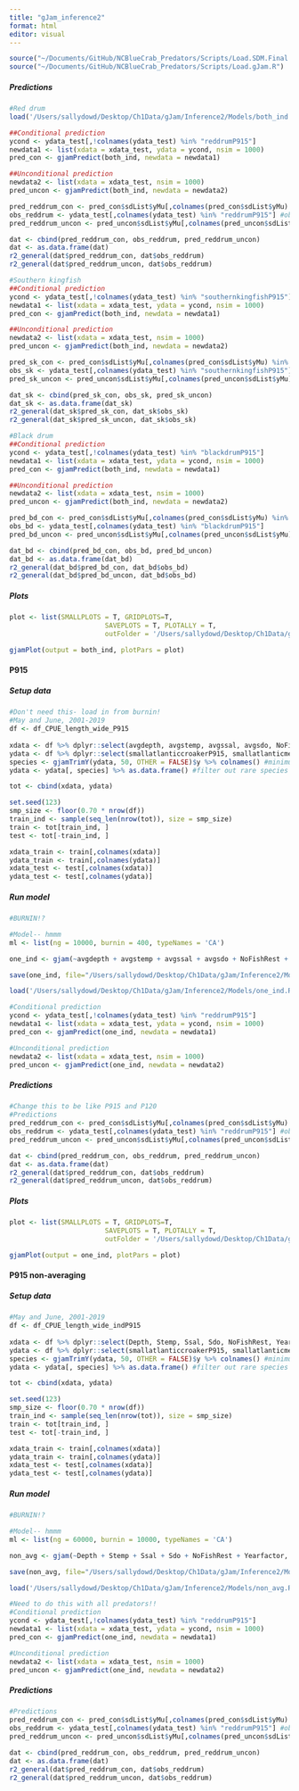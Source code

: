 ```yaml
---
title: "gJam_inference2"
format: html
editor: visual
---
```


```r
source("~/Documents/GitHub/NCBlueCrab_Predators/Scripts/Load.SDM.Final.R")
source("~/Documents/GitHub/NCBlueCrab_Predators/Scripts/Load.gJam.R")
```

##### Predictions

```r
#Red drum 
load('/Users/sallydowd/Desktop/Ch1Data/gJam/Inference2/Models/both_ind.Rdata')

##Conditional prediction
ycond <- ydata_test[,!colnames(ydata_test) %in% "reddrumP915"]
newdata1 <- list(xdata = xdata_test, ydata = ycond, nsim = 1000)
pred_con <- gjamPredict(both_ind, newdata = newdata1)

##Unconditional prediction
newdata2 <- list(xdata = xdata_test, nsim = 1000)
pred_uncon <- gjamPredict(both_ind, newdata = newdata2)

pred_reddrum_con <- pred_con$sdList$yMu[,colnames(pred_con$sdList$yMu) %in% "reddrumP915"]
obs_reddrum <- ydata_test[,colnames(ydata_test) %in% "reddrumP915"] #observed reddrum
pred_reddrum_uncon <- pred_uncon$sdList$yMu[,colnames(pred_uncon$sdList$yMu) %in% "reddrumP915"]

dat <- cbind(pred_reddrum_con, obs_reddrum, pred_reddrum_uncon)
dat <- as.data.frame(dat)
r2_general(dat$pred_reddrum_con, dat$obs_reddrum)
r2_general(dat$pred_reddrum_uncon, dat$obs_reddrum)
```

```r
#Southern kingfish
##Conditional prediction
ycond <- ydata_test[,!colnames(ydata_test) %in% "southernkingfishP915"]
newdata1 <- list(xdata = xdata_test, ydata = ycond, nsim = 1000)
pred_con <- gjamPredict(both_ind, newdata = newdata1)

##Unconditional prediction
newdata2 <- list(xdata = xdata_test, nsim = 1000)
pred_uncon <- gjamPredict(both_ind, newdata = newdata2)

pred_sk_con <- pred_con$sdList$yMu[,colnames(pred_con$sdList$yMu) %in% "southernkingfishP915"]
obs_sk <- ydata_test[,colnames(ydata_test) %in% "southernkingfishP915"] #observed reddrum
pred_sk_uncon <- pred_uncon$sdList$yMu[,colnames(pred_uncon$sdList$yMu) %in% "southernkingfishP915"]

dat_sk <- cbind(pred_sk_con, obs_sk, pred_sk_uncon)
dat_sk <- as.data.frame(dat_sk)
r2_general(dat_sk$pred_sk_con, dat_sk$obs_sk)
r2_general(dat_sk$pred_sk_uncon, dat_sk$obs_sk)
```

```r
#Black drum
##Conditional prediction
ycond <- ydata_test[,!colnames(ydata_test) %in% "blackdrumP915"]
newdata1 <- list(xdata = xdata_test, ydata = ycond, nsim = 1000)
pred_con <- gjamPredict(both_ind, newdata = newdata1)

##Unconditional prediction
newdata2 <- list(xdata = xdata_test, nsim = 1000)
pred_uncon <- gjamPredict(both_ind, newdata = newdata2)

pred_bd_con <- pred_con$sdList$yMu[,colnames(pred_con$sdList$yMu) %in% "blackdrumP915"]
obs_bd <- ydata_test[,colnames(ydata_test) %in% "blackdrumP915"]
pred_bd_uncon <- pred_uncon$sdList$yMu[,colnames(pred_uncon$sdList$yMu) %in% "blackdrumP915"]

dat_bd <- cbind(pred_bd_con, obs_bd, pred_bd_uncon)
dat_bd <- as.data.frame(dat_bd)
r2_general(dat_bd$pred_bd_con, dat_bd$obs_bd)
r2_general(dat_bd$pred_bd_uncon, dat_bd$obs_bd)
```

##### Plots

```r
plot <- list(SMALLPLOTS = T, GRIDPLOTS=T, 
                        SAVEPLOTS = T, PLOTALLY = T, 
                        outFolder = '/Users/sallydowd/Desktop/Ch1Data/gJam/Inference2/Models/both_ind_plots/')

gjamPlot(output = both_ind, plotPars = plot)
```

#### P915

##### Setup data

```r
#Don't need this- load in from burnin! 
#May and June, 2001-2019
df <- df_CPUE_length_wide_P915
                                          
xdata <- df %>% dplyr::select(avgdepth, avgstemp, avgssal, avgsdo, NoFishRest, Yearfactor)
ydata <- df %>% dplyr::select(smallatlanticcroakerP915, smallatlanticmenhadenP915, blackdrumP915, pinfishP915, reddrumP915, smallsouthernflounderP915, southernkingfishP915, smallspotP915)
species <- gjamTrimY(ydata, 50, OTHER = FALSE)$y %>% colnames() #minimum # of non-zero observations: 50
ydata <- ydata[, species] %>% as.data.frame() #filter out rare species

tot <- cbind(xdata, ydata)

set.seed(123)
smp_size <- floor(0.70 * nrow(df))
train_ind <- sample(seq_len(nrow(tot)), size = smp_size)
train <- tot[train_ind, ]
test <- tot[-train_ind, ]

xdata_train <- train[,colnames(xdata)]
ydata_train <- train[,colnames(ydata)]
xdata_test <- test[,colnames(xdata)]
ydata_test <- test[,colnames(ydata)]
```

##### Run model

```r
#BURNIN!? 

#Model-- hmmm
ml <- list(ng = 10000, burnin = 400, typeNames = 'CA')

one_ind <- gjam(~avgdepth + avgstemp + avgssal + avgsdo + NoFishRest + Yearfactor, xdata = xdata_train, ydata = ydata_train, modelList = ml)

save(one_ind, file="/Users/sallydowd/Desktop/Ch1Data/gJam/Inference2/Models/one_ind.Rdata")

load('/Users/sallydowd/Desktop/Ch1Data/gJam/Inference2/Models/one_ind.Rdata')
```

```r
#Conditional prediction
ycond <- ydata_test[,!colnames(ydata_test) %in% "reddrumP915"]
newdata1 <- list(xdata = xdata_test, ydata = ycond, nsim = 1000)
pred_con <- gjamPredict(one_ind, newdata = newdata1)

#Unconditional prediction
newdata2 <- list(xdata = xdata_test, nsim = 1000)
pred_uncon <- gjamPredict(one_ind, newdata = newdata2)
```

##### Predictions

```r
#Change this to be like P915 and P120 
#Predictions 
pred_reddrum_con <- pred_con$sdList$yMu[,colnames(pred_con$sdList$yMu) %in% "reddrumP915"]
obs_reddrum <- ydata_test[,colnames(ydata_test) %in% "reddrumP915"] #observed reddrum
pred_reddrum_uncon <- pred_uncon$sdList$yMu[,colnames(pred_uncon$sdList$yMu) %in% "reddrumP915"]

dat <- cbind(pred_reddrum_con, obs_reddrum, pred_reddrum_uncon)
dat <- as.data.frame(dat)
r2_general(dat$pred_reddrum_con, dat$obs_reddrum)
r2_general(dat$pred_reddrum_uncon, dat$obs_reddrum)
```

##### Plots

```r
plot <- list(SMALLPLOTS = T, GRIDPLOTS=T, 
                        SAVEPLOTS = T, PLOTALLY = T, 
                        outFolder = '/Users/sallydowd/Desktop/Ch1Data/gJam/Inference2/Models/one_ind_plots/')

gjamPlot(output = one_ind, plotPars = plot)
```

#### P915 non-averaging

##### Setup data

```r
#May and June, 2001-2019
df <- df_CPUE_length_wide_indP915
                                          
xdata <- df %>% dplyr::select(Depth, Stemp, Ssal, Sdo, NoFishRest, Yearfactor)
ydata <- df %>% dplyr::select(smallatlanticcroakerP915, smallatlanticmenhadenP915, blackdrumP915, pinfishP915, reddrumP915, smallsouthernflounderP915, southernkingfishP915, smallspotP915)
species <- gjamTrimY(ydata, 50, OTHER = FALSE)$y %>% colnames() #minimum # of non-zero observations: 50
ydata <- ydata[, species] %>% as.data.frame() #filter out rare species

tot <- cbind(xdata, ydata)

set.seed(123)
smp_size <- floor(0.70 * nrow(df))
train_ind <- sample(seq_len(nrow(tot)), size = smp_size)
train <- tot[train_ind, ]
test <- tot[-train_ind, ]

xdata_train <- train[,colnames(xdata)]
ydata_train <- train[,colnames(ydata)]
xdata_test <- test[,colnames(xdata)]
ydata_test <- test[,colnames(ydata)]
```

##### Run model

```r
#BURNIN!? 

#Model-- hmmm
ml <- list(ng = 60000, burnin = 10000, typeNames = 'CA')

non_avg <- gjam(~Depth + Stemp + Ssal + Sdo + NoFishRest + Yearfactor, xdata = xdata_train, ydata = ydata_train, modelList = ml)

save(non_avg, file="/Users/sallydowd/Desktop/Ch1Data/gJam/Inference2/Models/non_avg.Rdata")

load('/Users/sallydowd/Desktop/Ch1Data/gJam/Inference2/Models/non_avg.Rdata')

#Need to do this with all predators!! 
#Conditional prediction
ycond <- ydata_test[,!colnames(ydata_test) %in% "reddrumP915"]
newdata1 <- list(xdata = xdata_test, ydata = ycond, nsim = 1000)
pred_con <- gjamPredict(one_ind, newdata = newdata1)

#Unconditional prediction
newdata2 <- list(xdata = xdata_test, nsim = 1000)
pred_uncon <- gjamPredict(one_ind, newdata = newdata2)
```

##### Predictions

```r
#Predictions 
pred_reddrum_con <- pred_con$sdList$yMu[,colnames(pred_con$sdList$yMu) %in% "reddrumP915"]
obs_reddrum <- ydata_test[,colnames(ydata_test) %in% "reddrumP915"] #observed reddrum
pred_reddrum_uncon <- pred_uncon$sdList$yMu[,colnames(pred_uncon$sdList$yMu) %in% "reddrumP915"]

dat <- cbind(pred_reddrum_con, obs_reddrum, pred_reddrum_uncon)
dat <- as.data.frame(dat)
r2_general(dat$pred_reddrum_con, dat$obs_reddrum)
r2_general(dat$pred_reddrum_uncon, dat$obs_reddrum)
```
